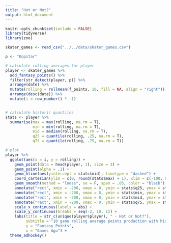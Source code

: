 ```yaml
---
title: "Hot or Not?"
output: html_document
---
```


```r
knitr::opts_chunk$set(include = FALSE)
library(tidyverse)
library(zoo)
```


```r
skater_games <- read_csv("../../data/skater_games.csv")

p <- "Kopitar"

# calculate rolling averages for player
player <- skater_games %>%
  add_fantasy_points() %>%
  filter(str_detect(player, p)) %>%
  arrange(date) %>%
  mutate(rolling = rollmean(f_points, 10, fill = NA, align = "right")) %>%
  arrange(desc(date)) %>%
  mutate(i = row_number() * -1)


# calculate historic quantiles
stats <- player %>%
  summarise(max = max(rolling, na.rm = T),
            min = min(rolling, na.rm = T),
            mid = median(rolling, na.rm = T),
            q25 = quantile(rolling, .25, na.rm = T),
            q75 = quantile(rolling, .75, na.rm = T))

# plot
player %>%
  ggplot(aes(x = i, y = rolling)) +
    geom_point(data = head(player, 1), size = 3) +
    geom_point(alpha = .1) +
    geom_hline(aes(yintercept = stats$mid), linetype = "dashed") +
    coord_cartesian(ylim = c(0, round(stats$max) + 1), xlim = c(-100, 0)) +
    geom_smooth(method = "loess", se = F, span = .05, color = "black") +
    annotate("rect", xmin = -200, xmax = 0, ymin = stats$q25, ymax = stats$mid, alpha = .25, fill = "steelblue") +
    annotate("rect", xmin = -200, xmax = 0, ymin = stats$min, ymax = stats$q25, alpha = .5, fill = "steelblue") +
    annotate("rect", xmin = -200, xmax = 0, ymin = stats$mid, ymax = stats$q75, alpha = .25, fill = "brown1") +
    annotate("rect", xmin = -200, xmax = 0, ymin = stats$q75, ymax = stats$max, alpha = .5, fill = "brown1") +
    scale_x_continuous(labels = abs) +
    scale_y_continuous(breaks = seq(-2, 10, 1)) +
    labs(title = str_c(unique(player$player), " - Hot or Not?"),
         subtitle = "10 game rolling avarage points production with historic quantiles",
         y = "Fantasy Points",
         x = "Games Ago") +
  theme_adhockey()
```

